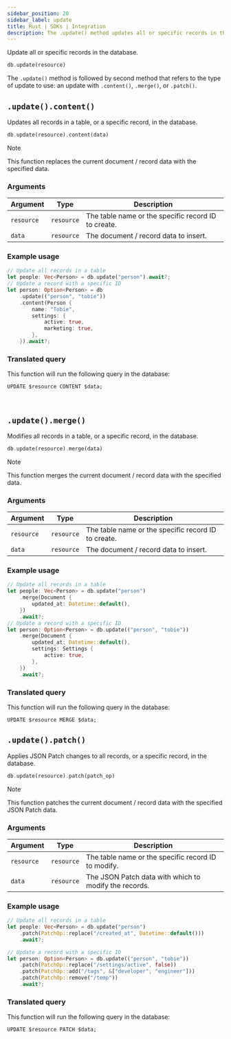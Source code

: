 ```yaml
---
sidebar_position: 20
sidebar_label: update
title: Rust | SDKs | Integration
description: The .update() method updates all or specific records in the database.
---
```


Update all or specific records in the database.

```rust title="Method Syntax"
db.update(resource)
```

The `.update()` method is followed by second method that refers to the type of update to use: an update with `.content()`, `.merge()`, or `.patch()`.

## `.update().content()`

Updates all records in a table, or a specific record, in the database.

```rust title="Method Syntax"
db.update(resource).content(data)
```

> [!NOTE]
> This function replaces the current document / record data with the specified data.

### Arguments
<table>
    <thead>
        <tr>
            <th colspan="2" scope="col">Argument</th>
            <th colspan="2" scope="col">Type</th>
            <th colspan="2" scope="col">Description</th>
        </tr>
    </thead>
    <tbody>
        <tr>
            <td colspan="2" scope="row" data-label="Argument">
                <code>resource</code>
            </td>
            <td colspan="2" scope="row" data-label="Type">
                <code>resource</code>
            </td>
            <td colspan="2" scope="row" data-label="Description">
                The table name or the specific record ID to create.
            </td>
        </tr>
        <tr>
            <td colspan="2" scope="row" data-label="Argument">
                <code>data</code>
            </td>
            <td colspan="2" scope="row" data-label="Type">
                <code>resource</code>
            </td>
            <td colspan="2" scope="row" data-label="Description">
                The document / record data to insert.
            </td>
        </tr>
    </tbody>
</table>

### Example usage

```rust
// Update all records in a table
let people: Vec<Person> = db.update("person").await?;
// Update a record with a specific ID
let person: Option<Person> = db
    .update(("person", "tobie"))
    .content(Person {
        name: "Tobie",
        settings: {
            active: true,
            marketing: true,
        },
    }).await?;
```

### Translated query
This function will run the following query in the database:

```surql
UPDATE $resource CONTENT $data;
```

<br />

## `.update().merge()`

Modifies all records in a table, or a specific record, in the database.

```rust title="Method Syntax"
db.update(resource).merge(data)
```

> [!NOTE]
> This function merges the current document / record data with the specified data.

### Arguments
<table>
    <thead>
        <tr>
            <th colspan="2" scope="col">Argument</th>
            <th colspan="2" scope="col">Type</th>
            <th colspan="2" scope="col">Description</th>
        </tr>
    </thead>
    <tbody>
        <tr>
            <td colspan="2" scope="row" data-label="Argument">
                <code>resource</code>
            </td>
            <td colspan="2" scope="row" data-label="Type">
                <code>resource</code>
            </td>
            <td colspan="2" scope="row" data-label="Description">
                The table name or the specific record ID to create.
            </td>
        </tr>
        <tr>
            <td colspan="2" scope="row" data-label="Argument">
                <code>data</code>
            </td>
            <td colspan="2" scope="row" data-label="Type">
                <code>resource</code>
            </td>
            <td colspan="2" scope="row" data-label="Description">
                The document / record data to insert.
            </td>
        </tr>
    </tbody>
</table>

### Example usage
```rust
// Update all records in a table
let people: Vec<Person> = db.update("person")
    .merge(Document {
        updated_at: Datetime::default(),
    })
    .await?;
// Update a record with a specific ID
let person: Option<Person> = db.update(("person", "tobie"))
    .merge(Document {
        updated_at: Datetime::default(),
        settings: Settings {
            active: true,
        },
    })
    .await?;
```

### Translated query
This function will run the following query in the database:

```surql
UPDATE $resource MERGE $data;
```

## `.update().patch()`

Applies JSON Patch changes to all records, or a specific record, in the database.

```rust title="Method Syntax"
db.update(resource).patch(patch_op)
```

> [!NOTE]
> This function patches the current document / record data with the specified JSON Patch data.

### Arguments
<table>
    <thead>
        <tr>
            <th colspan="2" scope="col">Argument</th>
            <th colspan="2" scope="col">Type</th>
            <th colspan="2" scope="col">Description</th>
        </tr>
    </thead>
    <tbody>
        <tr>
            <td colspan="2" scope="row" data-label="Argument">
                <code>resource</code>
            </td>
            <td colspan="2" scope="row" data-label="Type">
                <code>resource</code>
            </td>
            <td colspan="2" scope="row" data-label="Description">
                The table name or the specific record ID to modify.
            </td>
        </tr>
        <tr>
            <td colspan="2" scope="row" data-label="Argument">
                <code>data</code>
            </td>
            <td colspan="2" scope="row" data-label="Type">
                <code>resource</code>
            </td>
            <td colspan="2" scope="row" data-label="Description">
                The JSON Patch data with which to modify the records.
            </td>
        </tr>
    </tbody>
</table>

### Example usage

```rust
// Update all records in a table
let people: Vec<Person> = db.update("person")
    .patch(PatchOp::replace("/created_at", Datetime::default()))
    .await?;

// Update a record with a specific ID
let person: Option<Person> = db.update(("person", "tobie"))
    .patch(PatchOp::replace("/settings/active", false))
    .patch(PatchOp::add("/tags", &["developer", "engineer"]))
    .patch(PatchOp::remove("/temp"))
    .await?;
```

### Translated query
This function will run the following query in the database:

```surql
UPDATE $resource PATCH $data;
```